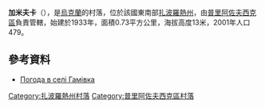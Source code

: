 {{coord|46|40|52|N|35|38|54|E|scale:100000|display=title}}

'''加米夫卡'''（{{lang-uk|Гамівка}}），是[[烏克蘭|烏克蘭]]的村落，位於該國東南部[[扎波羅熱州|扎波羅熱州]]，由[[普里阿佐夫西克區|普里阿佐夫西克區]]負責管轄，始建於1933年，面積0.73平方公里，海拔高度13米，2001年人口479。

==參考資料==
* [http://weather.in.ua/ua/zaporozhskaja/4868 Погода в селі Гамівка]{{Wayback|url=http://weather.in.ua/ua/zaporozhskaja/4868 |date=20160305102928 }}

[[Category:扎波羅熱州村落|Category:扎波羅熱州村落]]
[[Category:普里阿佐夫西克區村落|Category:普里阿佐夫西克區村落]]


{{Zaporizhia-geo-stub}}